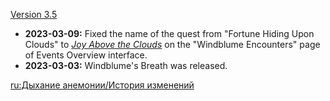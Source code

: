 {{Change History/Header}}
[[Version 3.5]]
* '''2023-03-09:''' Fixed the name of the quest from "Fortune Hiding Upon Clouds" to ''[[Joy Above the Clouds]]'' on the "Windblume Encounters" page of Events Overview interface.
* '''2023-03-03:''' Windblume's Breath was released.
<noinclude>


[[ru:Дыхание анемонии/История изменений]]
</noinclude>